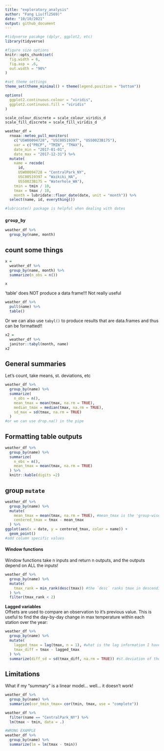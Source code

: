 ```yaml
---
title: "exploratory_analysis"
author: "Fang Liu(fl2569)"
date: "10/10/2021"
output: github_document
---
```

```r
#tidyverse pacakge (dplyr, ggplot2, etc)
library(tidyverse)

#figure size options
knitr::opts_chunk$set(
  fig.width = 6,
  fig.asp = .6,
  out.width = "90%"
)

#set theme settings
theme_set(theme_minimal() + theme(legend.position = "bottom"))

options(
  ggplot2.continuous.colour = "viridis",
  ggplot2.continuous.fill = "viridis"
)

scale_colour_discrete = scale_colour_viridis_d
scale_fill_discrete = scale_fill_viridis_d
```

```r
weather_df =  
  rnoaa::meteo_pull_monitors(
    c("USW00094728", "USC00519397", "USS0023B17S"),
    var = c("PRCP", "TMIN", "TMAX"), 
    date_min = "2017-01-01",
    date_max = "2017-12-31") %>%
  mutate(
    name = recode(
      id, 
      USW00094728 = "CentralPark_NY", 
      USC00519397 = "Waikiki_HA",
      USS0023B17S = "Waterhole_WA"),
    tmin = tmin / 10,
    tmax = tmax / 10,
    month = lubridate::floor_date(date, unit = "month")) %>%
  select(name, id, everything())

#lubricate() package is helpful when dealing with dates
```

### `group_by`
```r
weather_df %>% 
  group_by(name, month)
```

## count some things
```r
x =
  weather_df %>% 
  group_by(name, month) %>%
  summarize(n_obs = n())

x
```

'table' does NOT produce a data frame!!! Not really useful
```r
weather_df %>% 
  pull(name) %>% 
  table()
```

Or we can also use `tabyl()` to produce results that are data.frames and thus can be formatted!!
```r
x2 = 
  weather_df %>% 
  janitor::tabyl(month, name)
x2
```

## General summaries 

Let's count, take means, st. deviations, etc
```r
weather_df %>% 
  group_by(name) %>% 
  summarize(
    n_obs = n(),
    mean_tmax = mean(tmax, na.rm = TRUE),
    median_tmax = median(tmax, na.rm = TRUE),
    sd_max = sd(tmax, na.rm = TRUE)
  )
#or we can use drop.na() in the pipe
```

## Formatting table outputs
```r
weather_df %>% 
  group_by(name) %>% 
  summarize(
    n_obs = n(),
    mean_tmax = mean(tmax, na.rm = TRUE)
  ) %>% 
  knitr::kable(digits =2)
```

## group `mutate`
```r
weather_df %>% 
  group_by(name) %>% 
  mutate(
    mean_tmax = mean(tmax, na.rm = TRUE), #mean_tmax is the 'group-wise mean' 
    centered_tmax = tmax - mean_tmax
  ) %>% 
ggplot(aes(x = date, y = centered_tmax, color = name)) +
  geom_point()
#add column specific values
```

#### Window functions
Window functions take n inputs and return n outputs, and the outputs depend on ALL the inputs!
```r
weather_df %>% 
  group_by(name) %>% 
  mutate(
    tmax_rank = min_rank(desc(tmax)) #the `desc` ranks tmax in descending order
  ) %>% 
  filter(tmax_rank < 2)
```

**Lagged variables**  
Offsets are used to compare an observation to it’s previous value. This is useful to find the day-by-day change in max temperature within each station over the year:
```r
weather_df %>% 
  group_by(name) %>% 
  mutate(
    lagged_tmax = lag(tmax, n = 1), #what is the lag information I have one day before (i.e., Yesterday)
    tmax_diff = tmax - lagged_tmax
  ) %>% 
  summarize(diff_sd = sd(tmax_diff, na.rm = TRUE)) #st.deviation of the daily difference
```

## Limitations
What if my "summary" is a linear model... well... it doesn't work! 
```r
weather_df %>% 
  group_by(name) %>% 
  summarize(cor_tmin_tmax= cor(tmin, tmax, use = "complete"))

weather_df %>% 
  filter(name == "CentralPark_NY") %>% 
  lm(tmax ~ tmin, data = .)

#WRONG EXAMPLE
weather_df %>% 
  group_by(name) %>% 
  summarize(lm = lm(tmax - tmin))
```


























